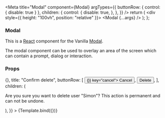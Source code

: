 

<Meta
  title="Modal"
  component={Modal}
  argTypes={{
    buttonRow: {
      control: {
        disable: true
      }
    },
    children: {
      control: {
        disable: true,
      },
    },
  }}
/>
  return (
    <div style={{ height: "100vh", position: "relative" }}>
      <Modal {...args} />
    </div>
  );
};

### Modal

This is a [React](https://reactjs.org/) component for the Vanilla [Modal](https://docs.vanillaframework.io/patterns/modal/).

The modal component can be used to overlay an area of the screen which can contain a prompt, dialog or interaction.

### Props

<ArgsTable of={Modal} />

<Canvas>
  <Story
    name="Default"
    args={{
      close: () => {},
      title: "Confirm delete",
      buttonRow: [
        <button onClick={() => {}} key="cancel">
          Cancel
        </button>,
        <button className="p-button--negative" key="delete">
          Delete
        </button>,
      ],
      children: (
        <p>
          Are you sure you want to delete user "Simon"? This action is permanent
          and can not be undone.
        </p>
      ),
    }}
  >
    {Template.bind({})}
  </Story>
</Canvas>
